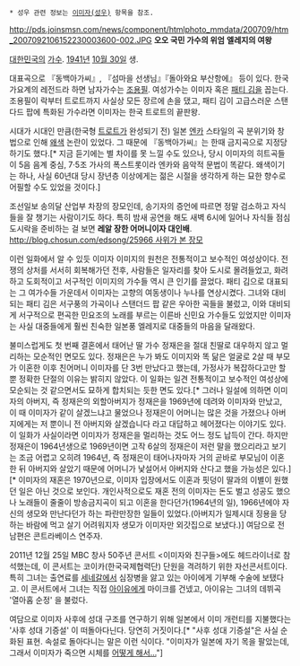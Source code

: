  * 성우 관련 정보는 [[이미자(성우)]] 항목을 참조.

http://pds.joinsmsn.com/news/component/htmlphoto_mmdata/200709/htm_2007092106152230003600-002.JPG
'''오오 국민 가수의 위엄'''
'''엘레지의 여왕'''

[[대한민국]]의 [[가수]]. [[1941년]] [[10월 30일]] 생.

대표곡으로 『동백아가씨』, 『섬마을 선생님』『돌아와요 부산항에』 등이 있다. 한국 가요계의 레전드라 하면 남자가수는 [[조용필]]. 여성가수는 이미자 혹은 [[패티 김]]을 꼽는다. 조용필이 락부터 트로트까지 사실상 모든 장르에 손을 댔고, 패티 김이 고급스러운 스탠다드 팝에 특화된 가수라면 이미자는 한국 트로트의 끝판왕.

시대가 시대인 만큼(한국형 [[트로트]]가 완성되기 전) 일본 [[엔카]] 스타일의 곡 분위기와 창법으로 인해 [[왜색]] 논란이 있었다. 그 때문에 『동백아가씨』는 한때 금지곡으로 지정당하기도 했다.[* 지금 듣기에는 별 차이를 못 느낄 수도 있으나, 당시 이미자의 히트곡들이 5음 음계 중심, 7·5조 가사의 폭스트롯이라 엔카와 음악적 문법이 똑같다. 왜색이기는 하나, 사실 60년대 당시 장년층 이상에게는 젊은 시절을 생각하게 하는 묘한 향수로 어필할 수도 있었을 것이다.]

조선일보 송의달 산업부 차장의 장모인데, 송기자의 증언에 따르면 정말 검소하고 자식들을 잘 챙기는 사람이기도 하다. 특히 밤새 공연을 해도 새벽 6시에 일어나 자식들 점심 도시락을 준비하는 걸 보면 '''레알 장한 어머니이자 대인배'''.  [[http://blog.chosun.com/edsong/25966 사위가 본 장모]]

이런 일화에서 알 수 있듯 이미자 이미지의 원천은 전통적이고 보수적인 여성상이다. 전쟁의 상처를 서서히 회복해가던 전후, 사람들은 일자리를 찾아 도시로 몰려들었고, 화려하고 도회적이고 서구적인 이미지의 가수들 역시 큰 인기를 끌었다. 패티 김으로 대표되는 그 여가수들 가운데서 이미자는 고향의 여동생이나 누나를 연상시켰다. 그녀와 대비되는 패티 김은 서구풍의 가곡이나 스탠더드 팝 같은 우아한 곡들을 불렀고, 이와 대비되게 서구적으로 편곡한 민요조의 노래를 부르는 이른바 신민요 가수들도 있었지만 이미자는 사실 대중들에게 훨씬 친숙한 일본풍 엘레지로 대중들의 마음을 달래왔다.

불미스럽게도 첫 번째 결혼에서 태어난 딸 가수 정재은을 절대 친딸로 대우하지 않고 멀리하는 모순적인 면모도 있다. 정재은은 누가 봐도 이미지와 똑 닮은 얼굴로 2살 때 부모가 이혼한 이후 친어머니 이미자를 단 3번 만났다고 했는데, 가정사가 복잡하다고만 할 뿐 정확한 단절의 이유는 밝히지 않았다. 이 일화는 일견 전통적이고 보수적인 여성상에 모순되는 것 같으면서도 묘하게 합치되는 듯한 면도 있다.[* 그러나 일설에 의하면 이미자의 아버지, 즉 정재은의 외할아버지가 정재은을  1969년에 데려와 이미자와 만났고, 이 때 이미자가 같이 살겠느냐고 물었으나 정재은이 어머니는 많은 것을 가졌으나 아버지에게는 저 뿐이니 전 아버지와 살겠습니다 라고 대답하고 헤어졌다는 이야기도 있다. 이 일화가 사실이라면 이미자가 정재은을 멀리하는 것도 어느 정도 납득이 간다. 하지만 정재은이 1964년생으로 1969년이면 고작 6살의 정재은이 저런 말을 했으리라고 보기는 조금 어렵고 오히려 1964년, 즉 정재은이 태어나자마자 거의 곧바로 부모님이 이혼한 뒤 아버지와 살았기 때문에 어머니가 낯설어서 아버지와 산다고 했을 가능성은 있다.][* 이미자의 재혼은 1970년으로, 이미자 입장에서도 이혼과 핏덩이 딸과의 이별이 원했던 일은 아닌 것으로 보인다. 개인사적으로도 재혼 전의 이미자는 돈도 벌고 성공도 했으나 노래들이 줄줄이 방송금지곡이 되고 이혼을 한다던가(1964년의 일), 1966년에야 자신의 생모와 만난다던가 하는 파란만장한 일들이 있었다.(아버지가 일제시대 징용을 당하는 바람에 먹고 살기 어려워지자 생모가 이미자만 외갓집으로 보냈다.)] 여담으로 전남편은 콘트라베이스 연주자.

2011년 12월 25일 MBC 창사 50주년 콘서트 <이미자와 친구들>에도 헤드라이너로 참석했는데, 이 콘서트는 코이카(한국국제협력단) 단원을 격려하기 위한 자선콘서트이다. 특히 그녀는 출연료를 [[세네갈]]에서 심장병을 앓고 있는 아이에게 기부해 수술에 보탰다고. 이 콘서트에서 그녀는 직접 [[아이유]]에게 마이크를 건넸고, 아이유는 그녀의 데뷔곡 '열아홉 순정' 을 불렀다.

여담으로 이미자 사후에 성대 구조를 연구하기 위해 일본에서 이미 개런티를 지불했다는 '사후 성대 기증설' 이 떠돌아다닌다. 당연히 거짓이다.[* "사후 성대 기증설"은 사실 순화된 표현. 속설로 돌아다니는 말은 이런 식이다. "이미자가 일본에 자기 목을 팔았는데, 그래서 이미자가 죽으면 시체를 [[참수|어떻게 해서...]]"]
